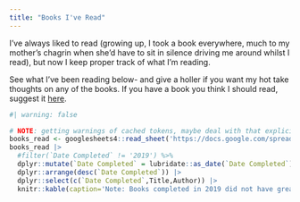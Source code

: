 ```yaml
---
title: "Books I've Read"
---
```


I've always liked to read (growing up, I took a book everywhere, much to my mother's chagrin when she'd have to sit in silence driving me around whilst I read), but now I keep proper track of what I'm reading. 

See what I've been reading below- and give a holler if you want my hot take thoughts on any of the books. If you have a book you think I should read, suggest it [here](https://forms.gle/bphDyhxd4HZL6NmAA). 

```r
#| warning: false

# NOTE: getting warnings of cached tokens, maybe deal with that explicitly here: https://gargle.r-lib.org/articles/non-interactive-auth.html
books_read <- googlesheets4::read_sheet('https://docs.google.com/spreadsheets/d/1Gi6fonQAa5Md71xMNGMVMz-lSdjBvD3IkDff1pmXpfI/')
books_read |>
  #filter(`Date Completed` != '2019') %>%
  dplyr::mutate(`Date Completed` = lubridate::as_date(`Date Completed`)) |>
  dplyr::arrange(desc(`Date Completed`)) |>
  dplyr::select(c(`Date Completed`,Title,Author)) |>
  knitr::kable(caption='Note: Books completed in 2019 did not have great tracking, so date is approximate')
```